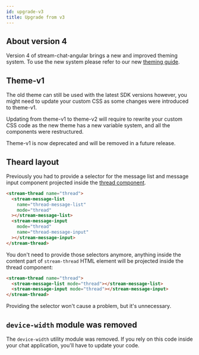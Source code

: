 ```yaml
---
id: upgrade-v3
title: Upgrade from v3
---
```


## About version 4

Version 4 of stream-chat-angular brings a new and improved theming system. To use the new system please refer to our new [theming guide](../theming/introduction.mdx).

## Theme-v1

The old theme can still be used with the latest SDK versions however, you might need to update your custom CSS as some changes were introduced to theme-v1.

Updating from theme-v1 to theme-v2 will require to rewrite your custom CSS code as the new theme has a new variable system, and all the components were restructured.

Theme-v1 is now deprecated and will be removed in a future release.

## Theard layout

Previously you had to provide a selector for the message list and message input component projected inside the [thread component](../components/ThreadComponent.mdx).

```html
<stream-thread name="thread">
  <stream-message-list
    name="thread-message-list"
    mode="thread"
  ></stream-message-list>
  <stream-message-input
    mode="thread"
    name="thread-message-input"
  ></stream-message-input>
</stream-thread>
```

You don't need to provide those selectors anymore, anything inside the content part of `stream-thread` HTML element will be projected inside the thread component:

```html
<stream-thread name="thread">
  <stream-message-list mode="thread"></stream-message-list>
  <stream-message-input mode="thread"></stream-message-input>
</stream-thread>
```

Providing the selector won't cause a problem, but it's unnecessary.

## `device-width` module was removed

The `device-width` utility module was removed. If you rely on this code inside your chat application, you'll have to update your code.
